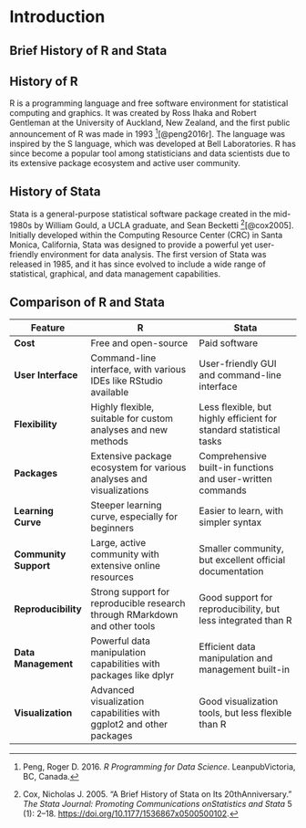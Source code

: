 # Introduction

## Brief History of R and Stata

## History of R

R is a programming language and free software environment for statistical computing and graphics. It was created by Ross Ihaka and Robert Gentleman at the University of Auckland, New Zealand, and the first public announcement of R was made in 1993 [^intro-1][@peng2016r]. The language was inspired by the S language, which was developed at Bell Laboratories. R has since become a popular tool among statisticians and data scientists due to its extensive package ecosystem and active user community.

[^intro-1]: Peng, Roger D. 2016. *R Programming for Data Science*. LeanpubVictoria, BC, Canada.

## History of Stata

Stata is a general-purpose statistical software package created in the mid-1980s by William Gould, a UCLA graduate, and Sean Becketti [^intro-2][@cox2005]. Initially developed within the Computing Resource Center (CRC) in Santa Monica, California, Stata was designed to provide a powerful yet user-friendly environment for data analysis. The first version of Stata was released in 1985, and it has since evolved to include a wide range of statistical, graphical, and data management capabilities.

[^intro-2]: Cox, Nicholas J. 2005. “A Brief History of Stata on Its 20thAnniversary.” *The Stata Journal: Promoting Communications onStatistics and Stata* 5 (1): 2–18. <https://doi.org/10.1177/1536867x0500500102>.

## Comparison of R and Stata

| Feature               | R                                                                          | Stata                                                              |
|-----------------------|----------------------------------------------------------------------------|--------------------------------------------------------------------|
| **Cost**              | Free and open-source                                                       | Paid software                                                      |
| **User Interface**    | Command-line interface, with various IDEs like RStudio available           | User-friendly GUI and command-line interface                       |
| **Flexibility**       | Highly flexible, suitable for custom analyses and new methods              | Less flexible, but highly efficient for standard statistical tasks |
| **Packages**          | Extensive package ecosystem for various analyses and visualizations        | Comprehensive built-in functions and user-written commands         |
| **Learning Curve**    | Steeper learning curve, especially for beginners                           | Easier to learn, with simpler syntax                               |
| **Community Support** | Large, active community with extensive online resources                    | Smaller community, but excellent official documentation            |
| **Reproducibility**   | Strong support for reproducible research through RMarkdown and other tools | Good support for reproducibility, but less integrated than R       |
| **Data Management**   | Powerful data manipulation capabilities with packages like dplyr           | Efficient data manipulation and management built-in                |
| **Visualization**     | Advanced visualization capabilities with ggplot2 and other packages        | Good visualization tools, but less flexible than R                 |
